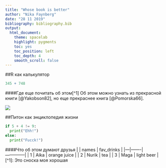 ```yaml
---
title: "Whose book is better"
author: "Nika Faynberg"
date: "28 11 2019"
bibliography: bibliography.bib
output: 
  html_document:
    theme: spacelab
    highlight: pygments
    toc: yes
    toc_position: left
    toc_depth: 4
    smooth_scroll: false
---
```


##R как калькулятор
```r
345 + 748
```
####Где еще почитать об этом[^1]
Об этом можно узнать из прекрасной книги [@Yakobson82], но еще прекраснее книга [@Pomorska66].

![](/Users/veronikafajnberg/Documents/RM_homework/мем_митинги.jpg)

##Питон как энциклопедия жизни
```python
if 5 + 4 != 9:
  print("Ehh!")
else:
  print("Fucck!")
```
####Что об этом думают друзья
|   | names | fav_drinks   |
|---|-------|--------------|
| 1 | Aika  | orange juice |
| 2 | Nurik | tea          |
| 3 | Maga  | light beer   |
[^1]: Это сноска моя хорошая

